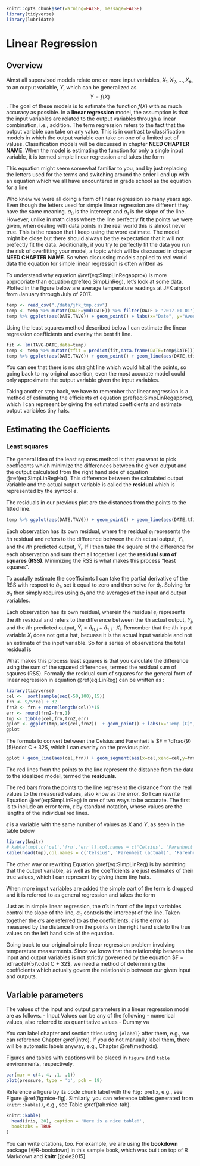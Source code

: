 ```r
knitr::opts_chunk$set(warning=FALSE, message=FALSE)
library(tidyverse)
library(lubridate)
```


# Linear Regression {#lin_reg}

## Overview

Almst all supervised models relate one or more input variables, $X_1,X_2, \ldots , X_p$, to an output variable, $Y$, which can be generalized as $$Y = f(X)$$. The goal of these models is to estimate the function $f(X)$ with as much accuracy as possible.  In a **linear regression** model, the assumption is that the input variables are related to the output variables through a linear combination, i.e., addition.  The term regression refers to the fact that the output variable can take on any value.  This is in contrast to classification models in which the output variable can take on one of a limited set of values.  Classification models will be discussed in chapter **NEED CHAPTER NAME**.  When the model is estimating the function for only a single input variable, it is termed simple linear regression and takes the form

\begin{equation} 
  Y = a_0 + a_1 \cdot X_1
  (\#eq:SimpLinReg)
\end{equation}

This equation might seem somewhat familiar to you, and by just replacing the letters used for the terms and switching around the order I end up with an equation which we all have encountered in grade school as the equation for a line

\begin{equation} 
  y = mx + b
\end{equation}

Who knew we were all doing a form of linear regression so many years ago. Even though the letters used for simple linear regression are different they have the same meaning.  $a_0$ is the intercept and $a_1$ is the slope of the line.  However, unlike in math class where the line perfectly fit the points we were given, when dealing with data points in the real world this is almost never true.  This is the reason that I keep using the word estimate.  The model might be close but there should always be the expectation that it will not prefectly fit the data.  Additionally, if you try to perfectly fit the data you run the risk of overfitting your model, a topic which will be discussed in chapter **NEED CHAPTER NAME**.  So when discussing models applied to real world data the equation for simple linear regression is often written as

\begin{equation} 
  Y \approx a_0 + a_1 \cdot X_1
  (\#eq:SimpLinRegapprox)
\end{equation}

To understand why equation \@ref(eq:SimpLinRegapprox) is more appropriate than equation \@ref(eq:SimpLinReg), let's look at some data.  Plotted in the figure below are average temperature readings at JFK airport from January through July of 2017.   


```r
temp <- read_csv("./data/jfk_tmp.csv")
temp <- temp %>% mutate(DATE=ymd(DATE)) %>% filter(DATE > '2017-01-01')
temp %>% ggplot(aes(DATE,TAVG)) + geom_point() + labs(x="Date", y="Average Temperature (F)")
```

Using the least squares method described below I can estimate the linear regression coefficients and overlay the best fit line.

```r
fit <- lm(TAVG~DATE,data=temp)
temp <- temp %>% mutate(tfit = predict(fit,data.frame(DATE=temp$DATE)))
temp %>% ggplot(aes(DATE,TAVG)) + geom_point() + geom_line(aes(DATE,tfit)) + labs(x="Date", y="Average Temperature (F)")
```

You can see that there is no straight line which would hit all the points, so going back to my original assertion, even the most accurate model could only approximate the output variable given the input variables.  

Taking another step back, we have to remember that linear regression is a method of estimating the efficients of equation \@ref(eq:SimpLinRegapprox), which I can represent by giving the estimated coefficients and estimate output variables tiny hats.

\begin{equation} 
  \hat{Y} = \hat{a}_0 + \hat{a}_1 \cdot X_1
  (\#eq:SimpLinRegHat)
\end{equation}



## Estimating the Coefficients

### Least squares

The general idea of the least squares method is that you want to pick coefficents which minimize the differences between the given output and the output calculated from the right hand side of equation \@ref(eq:SimpLinRegHat).  This difference between the calculated output variable and the actual output variable is called the **residual** which is represented by the symbol $e$. 

\begin{equation}
  e = Y-\hat{Y} = Y - \left(\hat{a}_0  + \hat{a}_1\cdot X_1\right)
  (\#eq:resid)
\end{equation}

The residuals in our previous plot are the distances from the points to the fitted line.

```r
temp %>% ggplot(aes(DATE,TAVG)) + geom_point() + geom_line(aes(DATE,tfit)) + geom_segment(aes(x=DATE,xend=DATE,y=TAVG,yend=tfit), color='red') + labs(x="Date", y="Average Temperature (F)")
```

Each observation has its own residual, where the residual $e_i$ represents the $i$th residual and refers to the difference between the $i$th actual output, $Y_i$, and the $i$th predicted output, $\hat{Y}_i$.  If I then take the square of the difference for each observation and sum them all together I get the **residual sum of squares (RSS)**.  Minimizing the RSS is what makes this process "least squares".

\begin{equation}
  RSS = e_1^2 + e_2^2 + \ldots + e_n^2 = \sum\limits_{i=1}^n e_i^2   
  (\#eq:RSS)
\end{equation}  


To acutally estimate the coefficients I can take the partial derivative of the RSS with respect to $\hat{a}_1$, set it equal to zero and then solve for $\hat{a}_1$. Solving for $a_0$ then simply requires using $\hat{a}_1$ and the averages of the input and output variables. 

\begin{equation}
\begin{split}
  \hat{a}_1 &= \dfrac{\sum\limits_{i=1}^n\left(x_{1,i}-\bar{X_1}\right)\left(y_{i}-\bar{Y}\right)}{\sum\limits_{i=1}^n\left(x_{1,i}-\bar{X_1}\right)^2} \\
  \hat{a}_0 &= \bar{Y} - \hat{a}_1\bar{X}
\end{split}  
(\#eq:linRegCoef)
\end{equation}



Each observation has its own residual, wherein the residual $e_i$ represents the $i$th residual and refers to the difference between the $i$th actual output, $Y_i$, and the $i$th predicted output, $\hat{Y}_i = \hat{a}_{0,i} + \hat{a}_{1,i}\cdot X_i$.  Remember that the $i$th input variable $X_i$ does not get a hat, becuase it is the actual input variable and not an estimate of the input variable.  So for a series of observations the total residual is 

\begin{equation}
  e = Y-\hat{Y} = Y - \left(\hat{a}_0  + \hat{a}_1\cdot X_1\right)
  (\#eq:resid)
\end{equation}

What makes this process least squares is that you calculate the difference using the sum of the squared differences, termed the residual sum of sqaures (RSS).  Formally the residual sum of squares for the general form of linear regression in equation \@ref(eq:LinReg) can be written as :

\begin{equation}
  RSS(a) = \sum\limits_{i=1}^N\left(Y_i - \left[a_0 + \sum\limits_{j=1}^p a_j\cdot X_{i,j} \right]\right)  
  (\#eq:RSS)
\end{equation}


```r
library(tidyverse)
cel <-  sort(sample(seq(-50,100),15))
frn <- 9/5*cel + 32 
frn2 <- frn + rnorm(length(cel))*15
err <- round(frn2-frn,1)
tmp <- tibble(cel,frn,frn2,err)
gplot <- ggplot(tmp,aes(cel,frn2))  + geom_point() + labs(x="Temp (C)", y= "Temp (F)")
gplot
```

The formula to convert between the Celsius and Farenheit is $F = \dfrac{9}{5}\cdot C + 32$, which I can overlay on the previous plot.

```r

gplot + geom_line(aes(cel,frn)) + geom_segment(aes(x=cel,xend=cel,y=frn2,yend=frn), color='red')
```

The red lines from the points to the line represent the distance from the data to the idealized model, termed the **residuals**.  






 









 

The red bars from the points to the line represent the distance from the real values to the measured values, also know as the error.  So I can rewrite Equation \@ref(eq:SimpLinReg) in one of two ways to be accurate.  The first is to include an error term, $\epsilon$ by standard notation, whose values are the lengths of the individual red lines.  

\begin{equation} 
  Y = a_0 + a_1 \cdot X_1 + \epsilon
  (\#eq:SimpLinRegErr)
\end{equation} 

$\epsilon$ is a variable with the same number of values as $X$ and $Y$, as seen in the table below

```r
library(knitr)
# kable(tmp[,c('cel','frn','err')],col.names = c('Celsius', 'Farenheit', 'Error'),align='lll', booktabs = TRUE)
kable(head(tmp),col.names = c('Celsius', 'Farenheit (actual)', 'Farenheit (recorded)', 'Error'),align='lll', digits=1)
```


The other way or rewriting Equation \@ref(eq:SimpLinReg) is by admitting that the output variable, as well as the coefficients are just estimates of their true values, which I can represent by giving them tiny hats.

\begin{equation} 
  \hat{Y} = \hat{a}_0 + \hat{a}_1 \cdot X_1
  (\#eq:SimpLinRegHat)
\end{equation}

When more input variables are added the simple part of the term is dropped and it is referred to as general regression and takes the form

\begin{equation} 
  Y = a_0 + a_1\cdot X_1 + a_2\cdot X_2 + \ldots a_p\cdot X_p + \epsilon = a_0 + \sum\limits_{i=1}^p(a_i\cdot X_i) + \epsilon
  (\#eq:LinReg)
\end{equation} 

Just as in simple linear regression, the $a$'s in front of the input variables control the slope of the line, $a_0$ controls the intercept of the line.  Taken together the $a$'s are referred to as the coefficients. $\epsilon$ is the error as measured by the distance from the points on the right hand side to the true values on the left hand side of the equation.


Going back to our original simple linear regression problem involving temperature measurments.  Since we know that the relationship between the input and output variables is not strictly goverened by the equation $F = \dfrac{9}{5}\cdot C + 32$, we need a method of determining the coefficients which actually govern the relationship between our given input and outputs.









## Variable parameters

The values of the input and output parameters in a linear regression model are as follows.
- Input Values can be any of the following
    - numerical values, also referred to as quantitative values
    - Dummy va














You can label chapter and section titles using `{#label}` after them, e.g., we can reference Chapter \@ref(intro). If you do not manually label them, there will be automatic labels anyway, e.g., Chapter \@ref(methods).

Figures and tables with captions will be placed in `figure` and `table` environments, respectively.

```r
par(mar = c(4, 4, .1, .1))
plot(pressure, type = 'b', pch = 19)
```

Reference a figure by its code chunk label with the `fig:` prefix, e.g., see Figure \@ref(fig:nice-fig). Similarly, you can reference tables generated from `knitr::kable()`, e.g., see Table \@ref(tab:nice-tab).

```r
knitr::kable(
  head(iris, 20), caption = 'Here is a nice table!',
  booktabs = TRUE
)
```

You can write citations, too. For example, we are using the **bookdown** package [@R-bookdown] in this sample book, which was built on top of R Markdown and **knitr** [@xie2015].
